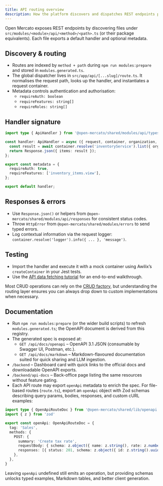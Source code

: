 ```yaml
---
title: API routing overview
description: How the platform discovers and dispatches REST endpoints per module.
---
```


Open Mercato exposes REST endpoints by discovering files under `src/modules/<module>/api/<method>/<path>.ts` (or their package equivalents). Each file exports a default handler and optional metadata.

## Discovery & routing

- Routes are indexed by `method + path` during `npm run modules:prepare` and stored in `modules.generated.ts`.
- The global dispatcher lives in `src/app/api/[...slug]/route.ts`. It normalises the request path, looks up the handler, and instantiates a request container.
- Metadata controls authentication and authorisation:
  - `requireAuth: boolean`
  - `requireFeatures: string[]`
  - `requireRoles: string[]`

## Handler signature

```ts
import type { ApiHandler } from '@open-mercato/shared/modules/api/types';

const handler: ApiHandler = async ({ request, container, organization, user }) => {
  const result = await container.resolve('inventoryService').list({ organizationId: organization.id });
  return Response.json({ items: result });
};

export const metadata = {
  requireAuth: true,
  requireFeatures: ['inventory_items.view'],
};

export default handler;
```

## Responses & errors

- Use `Response.json()` or helpers from `@open-mercato/shared/modules/api/responses` for consistent status codes.
- Throw `HttpError` from `@open-mercato/shared/modules/errors` to send typed errors.
- Log contextual information via the request logger: `container.resolve('logger').info({ ... }, 'message')`.

## Testing

- Import the handler and execute it with a mock container using Awilix’s `createContainer` in your Jest tests.
- Use the [API data fetching tutorial](../../tutorials/api-data-fetching) for an end-to-end walkthrough.

Most CRUD operations can rely on the [CRUD factory](./crud-factory), but understanding the routing layer ensures you can always drop down to custom implementations when necessary.

## Documentation

- Run `npm run modules:prepare` (or the wider build scripts) to refresh `modules.generated.ts`; the OpenAPI document is derived from this registry.
- The generated spec is exposed at:
  - `GET /api/docs/openapi` – OpenAPI 3.1 JSON (consumable by Swagger UI, Postman, etc.).
  - `GET /api/docs/markdown` – Markdown-flavoured documentation suited for quick sharing and LLM ingestion.
- `/backend` – Dashboard card with quick links to the official docs and downloadable OpenAPI exports.
- `/backend/api-docs` – Back-office page listing the same resources without feature gating.
- Each API route may export `openApi` metadata to enrich the spec. For file-based routes (`route.ts`), export an `openApi` object with Zod schemas describing query params, bodies, responses, and custom cURL examples:

```ts
import type { OpenApiRouteDoc } from '@open-mercato/shared/lib/openapi'
import { z } from 'zod'

export const openApi: OpenApiRouteDoc = {
  tag: 'Sales',
  methods: {
    POST: {
      summary: 'Create tax rate',
      requestBody: { schema: z.object({ name: z.string(), rate: z.number() }) },
      responses: [{ status: 201, schema: z.object({ id: z.string().uuid() }) }],
    },
  },
}
```

Leaving `openApi` undefined still emits an operation, but providing schemas unlocks typed examples, Markdown tables, and better client generation.
